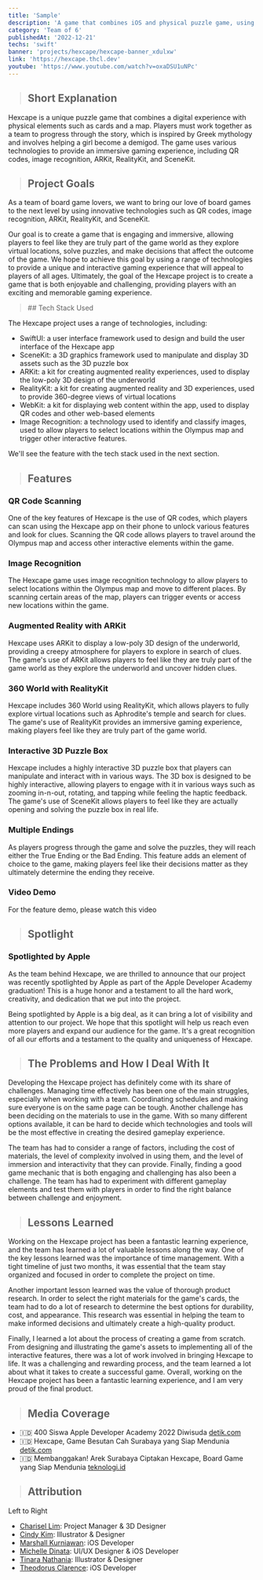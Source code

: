 ```yaml
---
title: 'Sample'
description: 'A game that combines iOS and physical puzzle game, using 3D, 360 world view, and AR'
category: 'Team of 6'
publishedAt: '2022-12-21'
techs: 'swift'
banner: 'projects/hexcape/hexcape-banner_xdulxw'
link: 'https://hexcape.thcl.dev'
youtube: 'https://www.youtube.com/watch?v=oxaDSU1uNPc'
---
```


> ## Short Explanation

Hexcape is a unique puzzle game that combines a digital experience with physical elements such as cards and a map. Players must work together as a team to progress through the story, which is inspired by Greek mythology and involves helping a girl become a demigod. The game uses various technologies to provide an immersive gaming experience, including QR codes, image recognition, ARKit, RealityKit, and SceneKit.

> ## Project Goals

As a team of board game lovers, we want to bring our love of board games to the next level by using innovative technologies such as QR codes, image recognition, ARKit, RealityKit, and SceneKit.

Our goal is to create a game that is engaging and immersive, allowing players to feel like they are truly part of the game world as they explore virtual locations, solve puzzles, and make decisions that affect the outcome of the game. We hope to achieve this goal by using a range of technologies to provide a unique and interactive gaming experience that will appeal to players of all ages. Ultimately, the goal of the Hexcape project is to create a game that is both enjoyable and challenging, providing players with an exciting and memorable gaming experience.

<blockquote className='with-icons'>
  ## Tech Stack Used
  <div className='not-prose mt-2'>
  </div>
</blockquote>

The Hexcape project uses a range of technologies, including:

- SwiftUI: a user interface framework used to design and build the user interface of the Hexcape app
- SceneKit: a 3D graphics framework used to manipulate and display 3D assets such as the 3D puzzle box
- ARKit: a kit for creating augmented reality experiences, used to display the low-poly 3D design of the underworld
- RealityKit: a kit for creating augmented reality and 3D experiences, used to provide 360-degree views of virtual locations
- WebKit: a kit for displaying web content within the app, used to display QR codes and other web-based elements
- Image Recognition: a technology used to identify and classify images, used to allow players to select locations within the Olympus map and trigger other interactive features.

We'll see the feature with the tech stack used in the next section.

> ## Features


### QR Code Scanning

One of the key features of Hexcape is the use of QR codes, which players can scan using the Hexcape app on their phone to unlock various features and look for clues. Scanning the QR code allows players to travel around the Olympus map and access other interactive elements within the game.

### Image Recognition

The Hexcape game uses image recognition technology to allow players to select locations within the Olympus map and move to different places. By scanning certain areas of the map, players can trigger events or access new locations within the game.

### Augmented Reality with ARKit

Hexcape uses ARKit to display a low-poly 3D design of the underworld, providing a creepy atmosphere for players to explore in search of clues. The game's use of ARKit allows players to feel like they are truly part of the game world as they explore the underworld and uncover hidden clues.

### 360 World with RealityKit

Hexcape includes 360 World using RealityKit, which allows players to fully explore virtual locations such as Aphrodite's temple and search for clues. The game's use of RealityKit provides an immersive gaming experience, making players feel like they are truly part of the game world.

### Interactive 3D Puzzle Box

Hexcape includes a highly interactive 3D puzzle box that players can manipulate and interact with in various ways. The 3D box is designed to be highly interactive, allowing players to engage with it in various ways such as zooming in-n-out, rotating, and tapping while feeling the haptic feedback. The game's use of SceneKit allows players to feel like they are actually opening and solving the puzzle box in real life.

### Multiple Endings

As players progress through the game and solve the puzzles, they will reach either the True Ending or the Bad Ending. This feature adds an element of choice to the game, making players feel like their decisions matter as they ultimately determine the ending they receive.

### Video Demo

For the feature demo, please watch this video


> ## Spotlight

### Spotlighted by Apple


As the team behind Hexcape, we are thrilled to announce that our project was recently spotlighted by Apple as part of the Apple Developer Academy graduation! This is a huge honor and a testament to all the hard work, creativity, and dedication that we put into the project.

Being spotlighted by Apple is a big deal, as it can bring a lot of visibility and attention to our project. We hope that this spotlight will help us reach even more players and expand our audience for the game. It's a great recognition of all our efforts and a testament to the quality and uniqueness of Hexcape.

> ## The Problems and How I Deal With It

Developing the Hexcape project has definitely come with its share of challenges. Managing time effectively has been one of the main struggles, especially when working with a team. Coordinating schedules and making sure everyone is on the same page can be tough. Another challenge has been deciding on the materials to use in the game. With so many different options available, it can be hard to decide which technologies and tools will be the most effective in creating the desired gameplay experience.

The team has had to consider a range of factors, including the cost of materials, the level of complexity involved in using them, and the level of immersion and interactivity that they can provide. Finally, finding a good game mechanic that is both engaging and challenging has also been a challenge. The team has had to experiment with different gameplay elements and test them with players in order to find the right balance between challenge and enjoyment.

> ## Lessons Learned

Working on the Hexcape project has been a fantastic learning experience, and the team has learned a lot of valuable lessons along the way. One of the key lessons learned was the importance of time management. With a tight timeline of just two months, it was essential that the team stay organized and focused in order to complete the project on time.

Another important lesson learned was the value of thorough product research. In order to select the right materials for the game's cards, the team had to do a lot of research to determine the best options for durability, cost, and appearance. This research was essential in helping the team to make informed decisions and ultimately create a high-quality product.

Finally, I learned a lot about the process of creating a game from scratch. From designing and illustrating the game's assets to implementing all of the interactive features, there was a lot of work involved in bringing Hexcape to life. It was a challenging and rewarding process, and the team learned a lot about what it takes to create a successful game. Overall, working on the Hexcape project has been a fantastic learning experience, and I am very proud of the final product.

> ## Media Coverage

- 🇮🇩 400 Siswa Apple Developer Academy 2022 Diwisuda [detik.com](https://inet.detik.com/cyberlife/d-6462560/400-siswa-apple-developer-academy-2022-diwisuda)
- 🇮🇩 Hexcape, Game Besutan Cah Surabaya yang Siap Mendunia [detik.com](https://inet.detik.com/cyberlife/d-6476184/hexcape-game-besutan-cah-surabaya-yang-siap-mendunia)
- 🇮🇩 Membanggakan! Arek Surabaya Ciptakan Hexcape, Board Game yang Siap Mendunia [teknologi.id](https://teknologi.id/aplikasi/membanggakan-arek-surabaya-ciptakan-hexcape-board-game-yang-siap-mendunia)

> ## Attribution


Left to Right

- [Charisel Lim](https://www.linkedin.com/in/charisel/): Project Manager & 3D Designer
- [Cindy Kim](https://www.linkedin.com/in/cindy-cecilia-kim/): Illustrator & Designer
- [Marshall Kurniawan](https://www.linkedin.com/in/marshallok/): iOS Developer
- [Michelle Dinata](https://www.linkedin.com/in/michelle-alexandra-b85740193/): UI/UX Designer & iOS Developer
- [Tinara Nathania](https://www.linkedin.com/in/tinara-wiryonoputro-59773b193/): Illustrator & Designer
- [Theodorus Clarence](https://www.linkedin.com/in/theodorus-clarence/): iOS Developer
